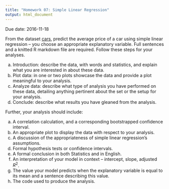 ```yaml
---
title: "Homework 07: Simple Linear Regression"
output: html_document
---
```


Due date: 2016-11-18

From the dataset [cars](https://roualdes.us/data/cars.txt), predict the average price of a car using simple linear regression -- you choose an appropriate explanatory variable.  Full sentences and a knitted R markdown file are required.  Follow these steps for your analyses.

a. Introduction: describe the data, with words and statistics, and explain what you are interested in about these data.
b. Plot data: in one or two plots showcase the data and provide a plot meaningful to your analysis.
c. Analyze data: describe what type of analysis you have performed on these data, detailing anything pertinent about the set or the setup for your analysis.
d. Conclude: describe what results you have gleaned from the analysis.

Further, your analysis should include:

  a. A correlation calculation, and a corresponding bootstrapped confidence interval.
  b. An appropriate plot to display the data with respect to your analysis.
  c. A discussion of the appropriateness of simple linear regression's assumptions.
  d. Formal hypothesis tests or confidence intervals.
  e. A formal conclusion in both Statistics and in English.
  f. An interpretation of your model in context -- intercept, slope, adjusted $R^2$.
  g. The value your model predicts when the explanatory variable is equal to its mean and a sentence describing this value.
  h. The \texttt{R} code used to produce the analysis.